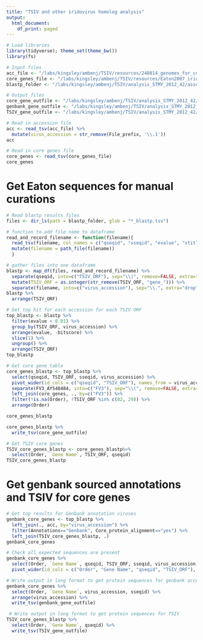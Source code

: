 ```yaml
---
title: "TSIV and other iridovirus homolog analysis"
output:
  html_document:
    df_print: paged
---
```


```r
# Load libraries
library(tidyverse); theme_set(theme_bw())
library(fs)
```

```r
# Input files
acc_file <- "/labs/kingsley/ambenj/TSIV/resources/240814_genomes_for_core_gene_analysis.txt"
core_genes_file <- "/labs/kingsley/ambenj/TSIV/resources/Eaton2007_iridovirus_core_genes.txt"
blastp_folder <- "/labs/kingsley/ambenj/TSIV/analysis_STMY_2012_42/assembly/04_blastp_iridoviruses"

# Output files
core_gene_outfile <- "/labs/kingsley/ambenj/TSIV/analysis_STMY_2012_42/assembly/04_blastp_iridoviruses/core_genes_needs_curation.txt"
genbank_gene_outfile <- "/labs/kingsley/ambenj/TSIV/analysis_STMY_2012_42/assembly/04_blastp_iridoviruses/core_genes_genbank.txt"
TSIV_gene_outfile <- "/labs/kingsley/ambenj/TSIV/analysis_STMY_2012_42/assembly/04_blastp_iridoviruses/core_genes_TSIV.txt"
```

```r
# Read in accession file
acc <- read_tsv(acc_file) %>% 
  mutate(virus_accession = str_remove(File_prefix, '\\.1'))
acc
```

```r
# Read in core genes file
core_genes <- read_tsv(core_genes_file)
core_genes
```
# Get Eaton sequences for manual curations

```r
# Read blastp results files
files <- dir_ls(path = blastp_folder, glob = "*_blastp.tsv")

# function to add file name to dataframe
read_and_record_filename <- function(filename){
  read_tsv(filename, col_names = c("qseqid", "sseqid", "evalue", "stitle", "pident", "length", "mismatch", "gapopen", "qstart", "qend", "sstart", "send", "bitscore")) %>%
  mutate(filename = path_file(filename))
  }

# gather files into one dataframe
blastp <- map_df(files, read_and_record_filename) %>% 
  separate(qseqid, into=c("TSIV_ORF"), sep="\\|", remove=FALSE, extra="drop") %>% 
  mutate(TSIV_ORF = as.integer(str_remove(TSIV_ORF, "gene_"))) %>% 
  separate(filename, into=c("virus_accession"), sep="\\.", extra="drop")
blastp %>% 
  arrange(TSIV_ORF)
```

```r
# Get top hit for each accession for each TSIV ORF
top_blastp <- blastp %>%
  filter(evalue < 0.01) %>% 
  group_by(TSIV_ORF, virus_accession) %>% 
  arrange(evalue, -bitscore) %>% 
  slice(1) %>% 
  ungroup() %>% 
  arrange(TSIV_ORF)
top_blastp
```

```r
# Get core gene table
core_genes_blastp <- top_blastp %>% 
  select(qseqid, TSIV_ORF, sseqid, virus_accession) %>% 
  pivot_wider(id_cols = c("qseqid", "TSIV_ORF"), names_from = virus_accession, values_from = sseqid) %>% 
  separate(FV3_AY548484, into=c("FV3"), sep="\\(", remove=FALSE, extra="drop") %>% 
  left_join(core_genes, ., by=c("FV3")) %>% 
  filter(!is.na(Order), !TSIV_ORF %in% c(82, 29)) %>% 
  arrange(Order)

core_genes_blastp
```


```r
core_genes_blastp %>% 
  write_tsv(core_gene_outfile)
```

```r
# Get TSIV core genes
TSIV_core_genes_blastp <- core_genes_blastp%>% 
  select(Order, `Gene Name`, TSIV_ORF, qseqid)
TSIV_core_genes_blastp
```


# Get genbank sourced annotations and TSIV for core genes

```r
# Get top results for Genbank annotation viruses
genbank_core_genes <- top_blastp %>% 
  left_join(., acc, by="virus_accession") %>% 
  filter(Annotations=="Genbank", Core_protein_alignment=="yes") %>% 
  left_join(TSIV_core_genes_blastp, .)
genbank_core_genes
```

```r
# Check all expected sequences are present
genbank_core_genes %>% 
  select(Order, `Gene Name`, qseqid, TSIV_ORF, sseqid, virus_accession) %>% 
  pivot_wider(id_cols = c("Order", "Gene Name", "qseqid", "TSIV_ORF"), names_from = virus_accession, values_from = sseqid)
```

```r
# Write output in long format to get protein sequences for genbank accessions
genbank_core_genes %>% 
  select(Order, `Gene Name`, virus_accession, sseqid) %>% 
  arrange(virus_accession) %>% 
  write_tsv(genbank_gene_outfile)
```

```r
 # Write output in long format to get protein sequences for TSIV
TSIV_core_genes_blastp %>% 
  select(Order, `Gene Name`, qseqid) %>% 
  write_tsv(TSIV_gene_outfile)
```

